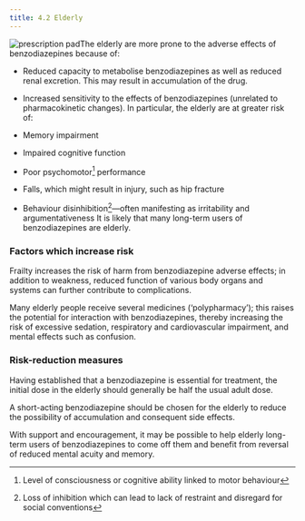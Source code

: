 ```yaml
---
title: 4.2 Elderly
---
```



![prescription pad](../../assets/con247105.jpg)The elderly are more prone to the adverse effects of benzodiazepines because of:

* Reduced capacity to metabolise benzodiazepines as well as reduced renal excretion. This may result in accumulation of the drug.
* Increased sensitivity to the effects of benzodiazepines (unrelated to pharmacokinetic changes).
In particular, the elderly are at greater risk of:

* Memory impairment
* Impaired cognitive function
* Poor psychomotor[^1] performance
* Falls, which might result in injury, such as hip fracture
* Behaviour disinhibition[^2]—often manifesting as irritability and argumentativeness
It is likely that many long-term users of benzodiazepines are elderly.

### Factors which increase risk

Frailty increases the risk of harm from benzodiazepine adverse effects; in addition to weakness, reduced function of various body organs and systems can further contribute to complications.

Many elderly people receive several medicines (‘polypharmacy’); this raises the potential for interaction with benzodiazepines, thereby increasing the risk of excessive sedation, respiratory and cardiovascular impairment, and mental effects such as confusion.

### Risk-reduction measures

Having established that a benzodiazepine is essential for treatment, the initial dose in the elderly should generally be half the usual adult dose.

A short-acting benzodiazepine should be chosen for the elderly to reduce the possibility of accumulation and consequent side effects.

With support and encouragement, it may be possible to help elderly long-term users of benzodiazepines to come off them and benefit from reversal of reduced mental acuity and memory.



[^1]: Level of consciousness or cognitive ability linked to motor behaviour


[^2]: Loss of inhibition which can lead to lack of restraint and disregard for social conventions
